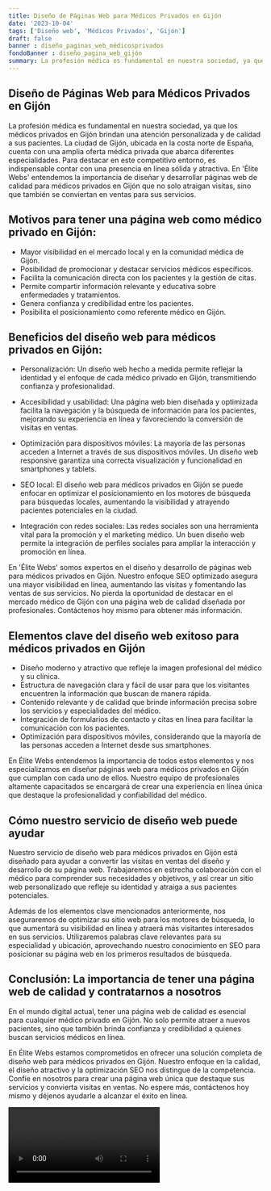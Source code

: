 ```yaml
---
title: Diseño de Páginas Web para Médicos Privados en Gijón
date: '2023-10-04'
tags: ['Diseño web', 'Médicos Privados', 'Gijón']
draft: false
banner : diseño_paginas_web_médicosprivados
fondoBanner : diseño_pagina_web_gijón
summary: La profesión médica es fundamental en nuestra sociedad, ya que los médicos privados en Gijón brindan una atención personalizada y de calidad a sus pacientes. La ciudad de Gijón, ubicada en la costa norte de España, cuenta con una amplia oferta médica privada que abarca diferentes especialidades. Para destacar en este competitivo entorno, es indispensable contar con una presencia en línea sólida y atractiva. En 'Élite Webs' entendemos la importancia de diseñar y desarrollar páginas web de calidad para médicos privados en Gijón que no solo atraigan visitas, sino que también se conviertan en ventas para sus servicios.
---
```


## Diseño de Páginas Web para Médicos Privados en Gijón

La profesión médica es fundamental en nuestra sociedad, ya que los médicos privados en Gijón brindan una atención personalizada y de calidad a sus pacientes. La ciudad de Gijón, ubicada en la costa norte de España, cuenta con una amplia oferta médica privada que abarca diferentes especialidades. Para destacar en este competitivo entorno, es indispensable contar con una presencia en línea sólida y atractiva. En 'Élite Webs' entendemos la importancia de diseñar y desarrollar páginas web de calidad para médicos privados en Gijón que no solo atraigan visitas, sino que también se conviertan en ventas para sus servicios.

## Motivos para tener una página web como médico privado en Gijón:

- Mayor visibilidad en el mercado local y en la comunidad médica de Gijón.
- Posibilidad de promocionar y destacar servicios médicos específicos.
- Facilita la comunicación directa con los pacientes y la gestión de citas.
- Permite compartir información relevante y educativa sobre enfermedades y tratamientos.
- Genera confianza y credibilidad entre los pacientes.
- Posibilita el posicionamiento como referente médico en Gijón.

## Beneficios del diseño web para médicos privados en Gijón:

- Personalización: Un diseño web hecho a medida permite reflejar la identidad y el enfoque de cada médico privado en Gijón, transmitiendo confianza y profesionalidad.

- Accesibilidad y usabilidad: Una página web bien diseñada y optimizada facilita la navegación y la búsqueda de información para los pacientes, mejorando su experiencia en línea y favoreciendo la conversión de visitas en ventas.

- Optimización para dispositivos móviles: La mayoría de las personas acceden a Internet a través de sus dispositivos móviles. Un diseño web responsive garantiza una correcta visualización y funcionalidad en smartphones y tablets.

- SEO local: El diseño web para médicos privados en Gijón se puede enfocar en optimizar el posicionamiento en los motores de búsqueda para búsquedas locales, aumentando la visibilidad y atrayendo pacientes potenciales en la ciudad.

- Integración con redes sociales: Las redes sociales son una herramienta vital para la promoción y el marketing médico. Un buen diseño web permite la integración de perfiles sociales para ampliar la interacción y promoción en línea.

En 'Élite Webs' somos expertos en el diseño y desarrollo de páginas web para médicos privados en Gijón. Nuestro enfoque SEO optimizado asegura una mayor visibilidad en línea, aumentando las visitas y fomentando las ventas de sus servicios. No pierda la oportunidad de destacar en el mercado médico de Gijón con una página web de calidad diseñada por profesionales. Contáctenos hoy mismo para obtener más información.

<GifSeo />

<Cta />

## Elementos clave del diseño web exitoso para médicos privados en Gijón

- Diseño moderno y atractivo que refleje la imagen profesional del médico y su clínica.
- Estructura de navegación clara y fácil de usar para que los visitantes encuentren la información que buscan de manera rápida.
- Contenido relevante y de calidad que brinde información precisa sobre los servicios y especialidades del médico.
- Integración de formularios de contacto y citas en línea para facilitar la comunicación con los pacientes.
- Optimización para dispositivos móviles, considerando que la mayoría de las personas acceden a Internet desde sus smartphones.

En Élite Webs entendemos la importancia de todos estos elementos y nos especializamos en diseñar páginas web para médicos privados en Gijón que cumplan con cada uno de ellos. Nuestro equipo de profesionales altamente capacitados se encargará de crear una experiencia en línea única que destaque la profesionalidad y confiabilidad del médico.

## Cómo nuestro servicio de diseño web puede ayudar

Nuestro servicio de diseño web para médicos privados en Gijón está diseñado para ayudar a convertir las visitas en ventas del diseño y desarrollo de su página web. Trabajaremos en estrecha colaboración con el médico para comprender sus necesidades y objetivos, y así crear un sitio web personalizado que refleje su identidad y atraiga a sus pacientes potenciales.

Además de los elementos clave mencionados anteriormente, nos aseguraremos de optimizar su sitio web para los motores de búsqueda, lo que aumentará su visibilidad en línea y atraerá más visitantes interesados en sus servicios. Utilizaremos palabras clave relevantes para su especialidad y ubicación, aprovechando nuestro conocimiento en SEO para posicionar su página web en los primeros resultados de búsqueda.

## Conclusión: La importancia de tener una página web de calidad y contratarnos a nosotros

En el mundo digital actual, tener una página web de calidad es esencial para cualquier médico privado en Gijón. No solo permite atraer a nuevos pacientes, sino que también brinda confianza y credibilidad a quienes buscan servicios médicos en línea.

En Élite Webs estamos comprometidos en ofrecer una solución completa de diseño web para médicos privados en Gijón. Nuestro enfoque en la calidad, el diseño atractivo y la optimización SEO nos distingue de la competencia. Confíe en nosotros para crear una página web única que destaque sus servicios y convierta visitas en ventas. No espere más, contáctenos hoy mismo y déjenos ayudarle a alcanzar el éxito en línea.

<Video />

<CtaBot job='Médicos Privados' city='Gijón'/>

<Gmaps query='Gijón+españa+maps' />